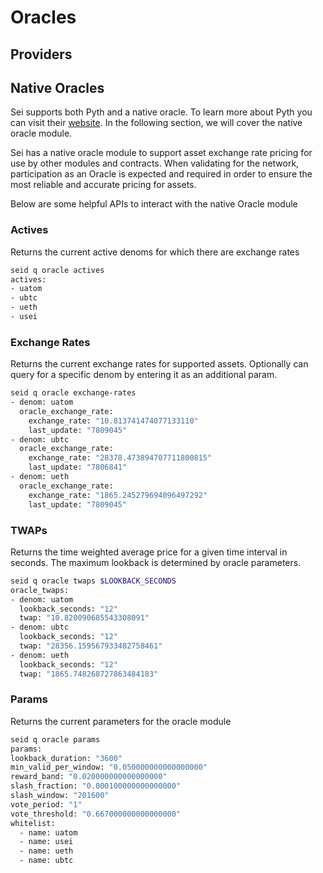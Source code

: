 
# Oracles

## Providers

<AppCardsGridCategory category="oracle" />

## Native Oracles

Sei supports both Pyth and a native oracle. To learn more about Pyth you can
visit their [website](https://pyth.network/). In the following section, we will
cover the native oracle module.

Sei has a native oracle module to support asset exchange rate pricing for use by
other modules and contracts. When validating for the network, participation as
an Oracle is expected and required in order to ensure the most reliable and
accurate pricing for assets.

Below are some helpful APIs to interact with the native Oracle module

### Actives

Returns the current active denoms for which there are exchange rates

```bash copy {1}
seid q oracle actives
actives:
- uatom
- ubtc
- ueth
- usei
```

### Exchange Rates

Returns the current exchange rates for supported assets. Optionally can query
for a specific denom by entering it as an additional param.

```bash copy {1}
seid q oracle exchange-rates
- denom: uatom
  oracle_exchange_rate:
    exchange_rate: "10.813741474077133110"
    last_update: "7809045"
- denom: ubtc
  oracle_exchange_rate:
    exchange_rate: "28378.473894707711800815"
    last_update: "7806841"
- denom: ueth
  oracle_exchange_rate:
    exchange_rate: "1865.245279694096497292"
    last_update: "7809045"
```

### TWAPs

Returns the time weighted average price for a given time interval in seconds.
The maximum lookback is determined by oracle parameters.

```bash copy {1}
seid q oracle twaps $LOOKBACK_SECONDS
oracle_twaps:
- denom: uatom
  lookback_seconds: "12"
  twap: "10.820090685543308091"
- denom: ubtc
  lookback_seconds: "12"
  twap: "28356.159567933482758461"
- denom: ueth
  lookback_seconds: "12"
  twap: "1865.748268727863484183"
```

### Params

Returns the current parameters for the oracle module

```bash copy {1}
seid q oracle params
params:
lookback_duration: "3600"
min_valid_per_window: "0.050000000000000000"
reward_band: "0.020000000000000000"
slash_fraction: "0.000100000000000000"
slash_window: "201600"
vote_period: "1"
vote_threshold: "0.667000000000000000"
whitelist:
  - name: uatom
  - name: usei
  - name: ueth
  - name: ubtc
```
